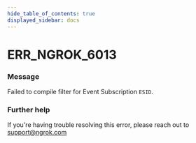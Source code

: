 ```yaml
---
hide_table_of_contents: true
displayed_sidebar: docs
---
```



# ERR_NGROK_6013

### Message

Failed to compile filter for Event Subscription `ESID`.

<ErrorDetails error="err_ngrok_6013" />

### Further help

If you're having trouble resolving this error, please reach out to [support@ngrok.com](mailto:support@ngrok.com?subject=Help%20with%20ERR_NGROK_6013)
